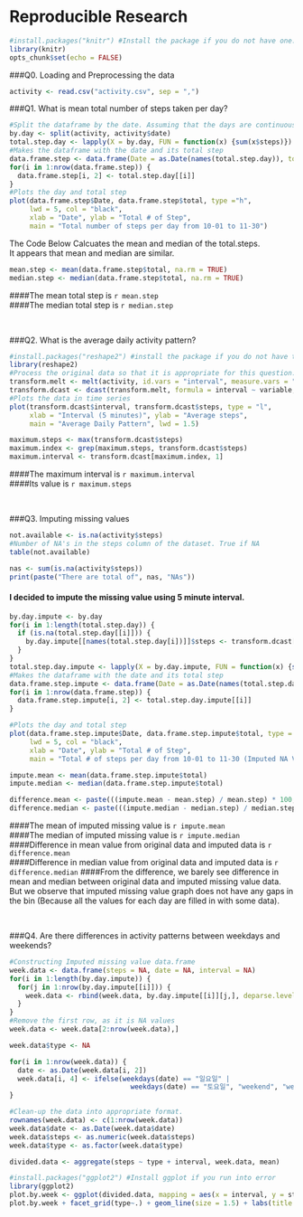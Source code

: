 Reproducible Research
========================================
  
```r
#install.packages("knitr") #Install the package if you do not have one.
library(knitr)
opts_chunk$set(echo = FALSE)
```

###Q0. Loading and Preprocessing the data
```r
activity <- read.csv("activity.csv", sep = ",")
```

###Q1. What is mean total number of steps taken per day?
```r
#Split the dataframe by the date. Assuming that the days are continuous
by.day <- split(activity, activity$date)
total.step.day <- lapply(X = by.day, FUN = function(x) {sum(x$steps)})
#Makes the dataframe with the date and its total step
data.frame.step <- data.frame(Date = as.Date(names(total.step.day)), total = NA)
for(i in 1:nrow(data.frame.step)) {
  data.frame.step[i, 2] <- total.step.day[[i]]
}
#Plots the day and total step
plot(data.frame.step$Date, data.frame.step$total, type ="h", 
     lwd = 5, col = "black",
     xlab = "Date", ylab = "Total # of Step",
     main = "Total number of steps per day from 10-01 to 11-30")
```

The Code Below Calcuates the mean and median of the total.steps.  
It appears that mean and median are similar.
```r
mean.step <- mean(data.frame.step$total, na.rm = TRUE)
median.step <- median(data.frame.step$total, na.rm = TRUE)
```

####The mean total step is `r mean.step`   
####The median total step is `r median.step`  

<br>
  
###Q2. What is the average daily activity pattern?
  
```r
#install.packages("reshape2") #install the package if you do not have the package
library(reshape2)
#Process the original data so that it is appropriate for this question.
transform.melt <- melt(activity, id.vars = "interval", measure.vars = "steps", na.rm = TRUE)
transform.dcast <- dcast(transform.melt, formula = interval ~ variable, mean)
#Plots the data in time series
plot(transform.dcast$interval, transform.dcast$steps, type = "l", 
     xlab = "Interval (5 minutes)", ylab = "Average steps",
     main = "Average Daily Pattern", lwd = 1.5)
```

```r

maximum.steps <- max(transform.dcast$steps)
maximum.index <- grep(maximum.steps, transform.dcast$steps)
maximum.interval <- transform.dcast[maximum.index, 1]

```

####The maximum interval is `r maximum.interval`  
####Its value is `r maximum.steps`  

<br>
  
###Q3. Imputing missing values
  
```r
not.available <- is.na(activity$steps)
#Number of NA's in the steps column of the dataset. True if NA
table(not.available)
```

```r
nas <- sum(is.na(activity$steps))
print(paste("There are total of", nas, "NAs"))
```

#### I decided to impute the missing value using 5 minute interval.

```r
by.day.impute <- by.day
for(i in 1:length(total.step.day)) {
  if (is.na(total.step.day[[i]])) {
    by.day.impute[[names(total.step.day[i])]]$steps <- transform.dcast[2]
  }
}
total.step.day.impute <- lapply(X = by.day.impute, FUN = function(x) {sum(x$steps)})
#Makes the dataframe with the date and its total step
data.frame.step.impute <- data.frame(Date = as.Date(names(total.step.day.impute)), total = NA)
for(i in 1:nrow(data.frame.step)) {
  data.frame.step.impute[i, 2] <- total.step.day.impute[[i]]
}

#Plots the day and total step
plot(data.frame.step.impute$Date, data.frame.step.impute$total, type = "h",
     lwd = 5, col = "black",
     xlab = "Date", ylab = "Total # of Step",
     main = "Total # of steps per day from 10-01 to 11-30 (Imputed NA Values)")
```

```r
impute.mean <- mean(data.frame.step.impute$total)
impute.median <- median(data.frame.step.impute$total)

difference.mean <- paste(((impute.mean - mean.step) / mean.step) * 100, "%")
difference.median <- paste(((impute.median - median.step) / median.step) * 100, "%") 
```
####The mean of imputed missing value is `r impute.mean`  
####The median of imputed missing value is `r impute.median`  
####Difference in mean value from original data and imputed data is `r difference.mean`  
####Difference in median value from original data and imputed data is `r difference.median`
####From the difference, we barely see difference in mean and median between original data and imputed missing value data. But we observe that imputed missing value graph does not have any gaps in the bin (Because all the values for each day are filled in with some data). 

<br>
  
###Q4. Are there differences in activity patterns between weekdays and weekends?

```r

#Constructing Imputed missing value data.frame
week.data <- data.frame(steps = NA, date = NA, interval = NA)
for(i in 1:length(by.day.impute)) {
  for(j in 1:nrow(by.day.impute[[i]])) {
    week.data <- rbind(week.data, by.day.impute[[i]][j,], deparse.level = 0)
  }  
}
#Remove the first row, as it is NA values 
week.data <- week.data[2:nrow(week.data),]

week.data$type <- NA

for(i in 1:nrow(week.data)) {
  date <- as.Date(week.data[i, 2])
  week.data[i, 4] <- ifelse(weekdays(date) == "일요일" | 
                              weekdays(date) == "토요일", "weekend", "weekday")
}

#Clean-up the data into appropriate format.
rownames(week.data) <- c(1:nrow(week.data))
week.data$date <- as.Date(week.data$date)
week.data$steps <- as.numeric(week.data$steps)
week.data$type <- as.factor(week.data$type)

divided.data <- aggregate(steps ~ type + interval, week.data, mean)

#install.packages("ggplot2") #Install ggplot if you run into error
library(ggplot2)
plot.by.week <- ggplot(divided.data, mapping = aes(x = interval, y = steps))
plot.by.week + facet_grid(type~.) + geom_line(size = 1.5) + labs(title = "Activity Difference between week + days/end")
```



